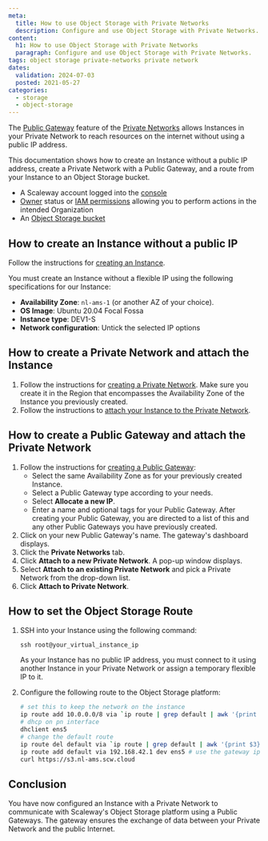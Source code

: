 ```yaml
---
meta:
  title: How to use Object Storage with Private Networks
  description: Configure and use Object Storage with Private Networks.
content:
  h1: How to use Object Storage with Private Networks
  paragraph: Configure and use Object Storage with Private Networks.
tags: object storage private-networks private network
dates:
  validation: 2024-07-03
  posted: 2021-05-27
categories:
  - storage
  - object-storage
---
```


The [Public Gateway](/network/public-gateways/concepts/#public-gateway) feature of the [Private Networks](/network/vpc/concepts/#private-networks) allows Instances in your Private Network to reach resources on the internet without using a public IP address.

This documentation shows how to create an Instance without a public IP address, create a Private Network with a Public Gateway, and a route from your Instance to an Object Storage bucket.

<Macro id="requirements" />

- A Scaleway account logged into the [console](https://console.scaleway.com)
- [Owner](/identity-and-access-management/iam/concepts/#owner) status or [IAM permissions](/identity-and-access-management/iam/concepts/#permission) allowing you to perform actions in the intended Organization
- An [Object Storage bucket](/storage/object/how-to/create-a-bucket/)

## How to create an Instance without a public IP

Follow the instructions for [creating an Instance](/compute/instances/how-to/create-an-instance/). 

You must create an Instance without a flexible IP using the following specifications for our Instance:
  - **Availability Zone**: `nl-ams-1` (or another AZ of your choice).
  - **OS Image**: Ubuntu 20.04 Focal Fossa
  - **Instance type**: DEV1-S
  - **Network configuration**: Untick the selected IP options

## How to create a Private Network and attach the Instance

1. Follow the instructions for [creating a Private Network](/network/vpc/how-to/create-private-network/). Make sure you create it in the Region that encompasses the Availability Zone of the Instance you previously created.
2. Follow the instructions to [attach your Instance to the Private Network](/network/vpc/how-to/attach-resources-to-pn/).

## How to create a Public Gateway and attach the Private Network

1. Follow the instructions for [creating a Public Gateway](/network/public-gateways/how-to/create-a-public-gateway/):
    - Select the same Availability Zone as for your previously created Instance.
    - Select a Public Gateway type according to your needs.
    - Select **Allocate a new IP**.
    - Enter a name and optional tags for your Public Gateway.
    After creating your Public Gateway, you are directed to a list of this and any other Public Gateways you have previously created.
2. Click on your new Public Gateway's name. The gateway's dashboard displays.
3. Click the **Private Networks** tab.
4. Click **Attach to a new Private Network**. A pop-up window displays.
5. Select **Attach to an existing Private Network** and pick a Private Network from the drop-down list.
6. Click **Attach to Private Network**.

## How to set the Object Storage Route

1. SSH into your Instance using the following command:
    ```
    ssh root@your_virtual_instance_ip
    ```

    <Message type="note">
    As your Instance has no public IP address, you must connect to it using another Instance in your Private Network or assign a temporary flexible IP to it.

    </Message>
2. Configure the following route to the Object Storage platform:
    ```sh
    # set this to keep the network on the instance
    ip route add 10.0.0.0/8 via `ip route | grep default | awk '{print $3} '` dev ens2
    # dhcp on pn interface
    dhclient ens5
    # change the default route
    ip route del default via `ip route | grep default | awk '{print $3} '` dev ens2
    ip route add default via 192.168.42.1 dev ens5 # use the gateway ip in the gateway's description
    curl https://s3.nl-ams.scw.cloud
    ```

## Conclusion

You have now configured an Instance with a Private Network to communicate with Scaleway's Object Storage platform using a Public Gateways. The gateway ensures the exchange of data between your Private Network and the public Internet.


